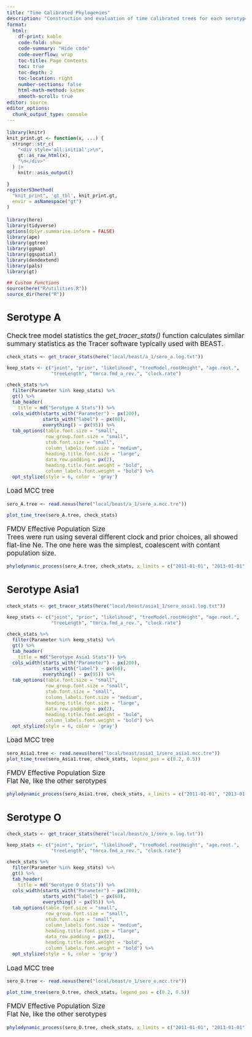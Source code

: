 ```yaml
---
title: "Time Calibrated Phylogenies"
description: "Construction and evaluation of time calibrated trees for each serotype"
format:
  html: 
    df-print: kable
    code-fold: show
    code-summary: "Hide code"
    code-overflow: wrap
    toc-title: Page Contents
    toc: true
    toc-depth: 2
    toc-location: right
    number-sections: false
    html-math-method: katex
    smooth-scroll: true
editor: source
editor_options: 
  chunk_output_type: console
---
```

```{=html}
<style type="text/css">

body, td {
   font-size: 13pt;
}
code.r{
  font-size: 9pt;
}
pre {
  font-size: 11pt
}
</style>
```

```r
library(knitr)
knit_print.gt <- function(x, ...) {
  stringr::str_c(
    "<div style='all:initial';>\n", 
    gt::as_raw_html(x), 
    "\n</div>"
  ) |> 
    knitr::asis_output()
    
}
registerS3method(
  "knit_print", 'gt_tbl', knit_print.gt, 
  envir = asNamespace("gt") 
)
```

```r
library(here)
library(tidyverse)
options(dplyr.summarise.inform = FALSE)
library(ape)
library(ggtree)
library(ggmap)
library(ggspatial)
library(dendextend)
library(pals)
library(gt)

## Custom Functions
source(here("R/utilities.R"))
source_dir(here("R"))

```


## Serotype A   
Check tree model statistics the *get_tracer_stats()* function calculates similar summary statistics as the Tracer software typically used with BEAST.  
```r
check_stats <- get_tracer_stats(here("local/beast/a_1/sero_a.log.txt"))

keep_stats <- c("joint", "prior", "likelihood", "treeModel.rootHeight", "age.root.",
                "treeLength", "tmrca.fmd_a_rev.", "clock.rate")

check_stats %>%
  filter(Parameter %in% keep_stats) %>%
  gt() %>%
  tab_header(
    title = md("Serotype A Stats")) %>%
  cols_width(starts_with("Parameter") ~ px(200),
             starts_with("label") ~ px(60),
             everything() ~ px(95)) %>%
  tab_options(table.font.size = "small",
              row_group.font.size = "small",
              stub.font.size = "small",
              column_labels.font.size = "medium",
              heading.title.font.size = "large",
              data_row.padding = px(2),
              heading.title.font.weight = "bold",
              column_labels.font.weight = "bold") %>%
  opt_stylize(style = 6, color = 'gray')
```

Load MCC tree
```r
sero_A.tree <- read.nexus(here("local/beast/a_1/sero_a.mcc.tre"))

plot_time_tree(sero_A.tree, check_stats)

```

FMDV Effective Population Size    
Trees were run using several different clock and prior choices, all showed flat-line Ne.  The one here was the simplest, coalescent with contant population size.    
```r
phylodynamic_process(sero_A.tree, check_stats, x_limits = c("2011-01-01", "2013-01-01"))
```


## Serotype Asia1   
```r
check_stats <- get_tracer_stats(here("local/beast/asia1_1/sero_asia1.log.txt"))

keep_stats <- c("joint", "prior", "likelihood", "treeModel.rootHeight", "age.root.",
                "treeLength", "tmrca.fmd_a_rev.", "clock.rate")

check_stats %>%
  filter(Parameter %in% keep_stats) %>%
  gt() %>%
  tab_header(
    title = md("Serotype Asia1 Stats")) %>%
  cols_width(starts_with("Parameter") ~ px(200),
             starts_with("label") ~ px(60),
             everything() ~ px(95)) %>%
  tab_options(table.font.size = "small",
              row_group.font.size = "small",
              stub.font.size = "small",
              column_labels.font.size = "medium",
              heading.title.font.size = "large",
              data_row.padding = px(2),
              heading.title.font.weight = "bold",
              column_labels.font.weight = "bold") %>%
  opt_stylize(style = 6, color = 'gray')
```

Load MCC tree
```r
sero_Asia1.tree <- read.nexus(here("local/beast/asia1_1/sero_asia1.mcc.tre")) 
plot_time_tree(sero_Asia1.tree, check_stats, legend_pos = c(0.2, 0.5))

```

FMDV Effective Population Size    
Flat Ne, like the other serotypes  
```r
phylodynamic_process(sero_Asia1.tree, check_stats, x_limits = c("2011-01-01", "2013-01-01"))
```

## Serotype O   
```r
check_stats <- get_tracer_stats(here("local/beast/o_1/sero_o.log.txt"))

keep_stats <- c("joint", "prior", "likelihood", "treeModel.rootHeight", "age.root.",
                "treeLength", "tmrca.fmd_a_rev.", "clock.rate")

check_stats %>%
  filter(Parameter %in% keep_stats) %>%
  gt() %>%
  tab_header(
    title = md("Serotype O Stats")) %>%
  cols_width(starts_with("Parameter") ~ px(200),
             starts_with("label") ~ px(60),
             everything() ~ px(95)) %>%
  tab_options(table.font.size = "small",
              row_group.font.size = "small",
              stub.font.size = "small",
              column_labels.font.size = "medium",
              heading.title.font.size = "large",
              data_row.padding = px(2),
              heading.title.font.weight = "bold",
              column_labels.font.weight = "bold") %>%
  opt_stylize(style = 6, color = 'gray')
```

Load MCC tree   
```r
sero_O.tree <- read.nexus(here("local/beast/o_1/sero_o.mcc.tre"))

plot_time_tree(sero_O.tree, check_stats, legend_pos = c(0.2, 0.5))

```

FMDV Effective Population Size  
Flat Ne, like the other serotypes  
```r
phylodynamic_process(sero_O.tree, check_stats, x_limits = c("2011-01-01", "2013-01-01"))
```







